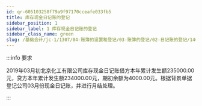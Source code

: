 ```yaml
---
id: qr-605103258f79a9f97170cceafe033fb5
title: 库存现金日记账的登记
sidebar_position: 1
sidebar_label: 1 库存现金日记账的登记
sidebar_class_name: green
slug: /基础会计/jc-1/1307/04-账簿的设置和登记/03-账簿的登记/02-日记账的登记/1463387015512044/qr-605103258f79a9f97170cceafe033fb5/库存现金日记账的登记
---
```


:::info 要求

2019年03月初北京化工有限公司库存现金日记账借方本年累计发生额235000.00元，贷方本年累计发生额234000.00元，期初余额为4000.00元。根据背景单据登记公司03月份现金日记账，并进行月结处理。 

:::
